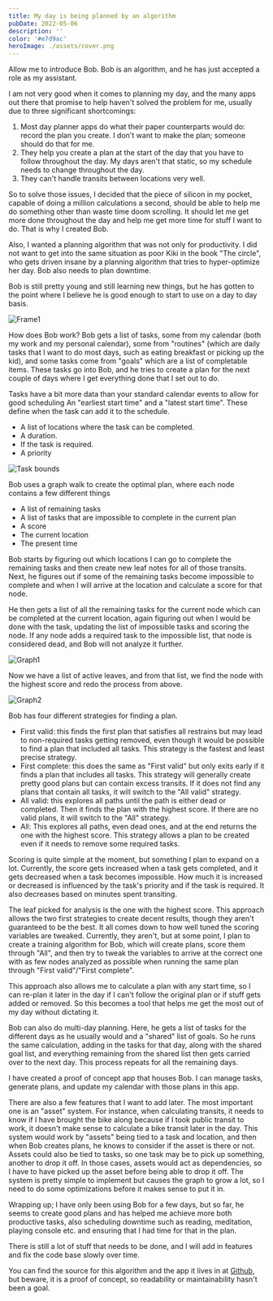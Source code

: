 ```yaml
---
title: My day is being planned by an algorithm
pubDate: 2022-05-06
description: ''
color: '#e7d9ac'
heroImage: ./assets/cover.png
---
```



Allow me to introduce Bob. Bob is an algorithm, and he has just accepted a role as my assistant.

I am not very good when it comes to planning my day, and the many apps out there that promise to help haven't solved the problem for me, usually due to three significant shortcomings:

1. Most day planner apps do what their paper counterparts would do: record the plan you create. I don't want to make the plan; someone should do that for me.
2. They help you create a plan at the start of the day that you have to follow throughout the day. My days aren't that static, so my schedule needs to change throughout the day.
3. They can't handle transits between locations very well.

So to solve those issues, I decided that the piece of silicon in my pocket, capable of doing a million calculations a second, should be able to help me do something other than waste time doom scrolling. It should let me get more done throughout the day and help me get more time for stuff I want to do. That is why I created Bob.

Also, I wanted a planning algorithm that was not only for productivity. I did not want to get into the same situation as poor Kiki in the book "The circle", who gets driven insane by a planning algorithm that tries to hyper-optimize her day. Bob also needs to plan downtime.

Bob is still pretty young and still learning new things, but he has gotten to the point where I believe he is good enough to start to use on a day to day basis.

<Image src={Frame1} alt="Frame1" />

How does Bob work? Bob gets a list of tasks, some from my calendar (both my work and my personal calendar), some from "routines" (which are daily tasks that I want to do most days, such as eating breakfast or picking up the kid), and some tasks come from "goals" which are a list of completable items. These tasks go into Bob, and he tries to create a plan for the next couple of days where I get everything done that I set out to do.

Tasks have a bit more data than your standard calendar events to allow for good scheduling
An "earliest start time" and a "latest start time". These define when the task can add it to the schedule.
* A list of locations where the task can be completed.
* A duration.
* If the task is required.
* A priority

<Image src={TaskBounds} alt="Task bounds" />

Bob uses a graph walk to create the optimal plan, where each node contains a few different things
* A list of remaining tasks
* A list of tasks that are impossible to complete in the current plan
* A score
* The current location
* The present time

Bob starts by figuring out which locations I can go to complete the remaining tasks and then create new leaf notes for all of those transits. Next, he figures out if some of the remaining tasks become impossible to complete and when I will arrive at the location and calculate a score for that node.

He then gets a list of all the remaining tasks for the current node which can be completed at the current location, again figuring out when I would be done with the task, updating the list of impossible tasks and scoring the node.
If any node adds a required task to the impossible list, that node is considered dead, and Bob will not analyze it further.

<Image src={Graph1} alt="Graph1" />

Now we have a list of active leaves, and from that list, we find the node with the highest score and redo the process from above.

<Image src={Graph2} alt="Graph2" />

Bob has four different strategies for finding a plan.

* First valid: this finds the first plan that satisfies all restrains but may lead to non-required tasks getting removed, even though it would be possible to find a plan that included all tasks. This strategy is the fastest and least precise strategy.
* First complete: this does the same as "First valid" but only exits early if it finds a plan that includes all tasks. This strategy will generally create pretty good plans but can contain excess transits. If it does not find any plans that contain all tasks, it will switch to the "All valid" strategy.
* All valid: this explores all paths until the path is either dead or completed. Then it finds the plan with the highest score. If there are no valid plans, it will switch to the "All" strategy.
* All: This explores all paths, even dead ones, and at the end returns the one with the highest score. This strategy allows a plan to be created even if it needs to remove some required tasks.

Scoring is quite simple at the moment, but something I plan to expand on a lot. Currently, the score gets increased when a task gets completed, and it gets decreased when a task becomes impossible. How much it is increased or decreased is influenced by the task's priority and if the task is required. It also decreases based on minutes spent transiting.

The leaf picked for analysis is the one with the highest score. This approach allows the two first strategies to create decent results, though they aren't guaranteed to be the best. It all comes down to how well tuned the scoring variables are tweaked. Currently, they aren't, but at some point, I plan to create a training algorithm for Bob, which will create plans, score them through "All", and then try to tweak the variables to arrive at the correct one with as few nodes analyzed as possible when running the same plan through "First valid"/"First complete".

This approach also allows me to calculate a plan with any start time, so I can re-plan it later in the day if I can't follow the original plan or if stuff gets added or removed. So this becomes a tool that helps me get the most out of my day without dictating it.

Bob can also do multi-day planning. Here, he gets a list of tasks for the different days as he usually would and a "shared" list of goals. So he runs the same calculation, adding in the tasks for that day, along with the shared goal list, and everything remaining from the shared list then gets carried over to the next day. This process repeats for all the remaining days.

I have created a proof of concept app that houses Bob. I can manage tasks, generate plans, and update my calendar with those plans in this app.

There are also a few features that I want to add later. The most important one is an "asset" system. For instance, when calculating transits, it needs to know if I have brought the bike along because if I took public transit to work, it doesn't make sense to calculate a bike transit later in the day. This system would work by "assets" being tied to a task and location, and then when Bob creates plans, he knows to consider if the asset is there or not. Assets could also be tied to tasks, so one task may be to pick up something, another to drop it off. In those cases, assets would act as dependencies, so I have to have picked up the asset before being able to drop it off. The system is pretty simple to implement but causes the graph to grow a lot, so I need to do some optimizations before it makes sense to put it in.

Wrapping up; I have only been using Bob for a few days, but so far, he seems to create good plans and has helped me achieve more both productive tasks, also scheduling downtime such as reading, meditation, playing console etc. and ensuring that I had time for that in the plan.

There is still a lot of stuff that needs to be done, and I will add in features and fix the code base slowly over time.

You can find the source for this algorithm and the app it lives in at [Github](https://github.com/morten-olsen/bob-the-algorithm), but beware, it is a proof of concept, so readability or maintainability hasn't been a goal.

